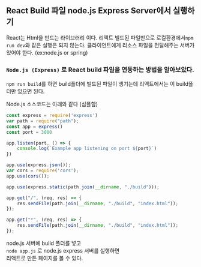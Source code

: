 

## React Build 파일 node.js Express Server에서 실행하기 
React는 Html을 만드는 라이브러리 이다. 
리액트 빌드된 파일만으로 로컬환경에서`npm run dev`와 같은 실행은 되지 않는다.
클라이언트에게 리소스 파일을 전달해주는 서버가 있어야 한다. (ex:node.js or spring)

### `Node.js (Express)` 로 React build 파일을 연동하는 방법을 알아보았다. 

`npm run build`를 하면 build폴더에 빌드된 파일이 생기는데 리액트에서는 이 build폴더만 있으면 된다. 


Node.js 소스코드는 아래와 같다 (심플함)
```javascript:app.js
const express = require('express')
var path = require("path");
const app = express()
const port = 3000

app.listen(port, () => {
    console.log(`Example app listening on port ${port}`)
})

app.use(express.json());
var cors = require('cors');
app.use(cors());

app.use(express.static(path.join(__dirname, "./build")));

app.get("/", (req, res) => {
    res.sendFile(path.join(__dirname, "./build", "index.html"));
});

app.get("*", (req, res) => {
    res.sendFile(path.join(__dirname, "./build", "index.html"));
});
```

node.js 서버에 build 폴더를 넣고  
`node app.js` 로 node.js express 서버를 실행하면  
리액트로 만든 페이지를 볼 수 있다. 


